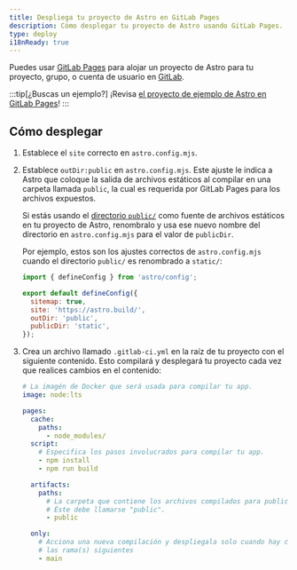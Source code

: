 ```yaml
---
title: Despliega tu proyecto de Astro en GitLab Pages
description: Cómo desplegar tu proyecto de Astro usando GitLab Pages.
type: deploy
i18nReady: true
---
```


Puedes usar [GitLab Pages](https://pages.gitlab.io/) para alojar un proyecto de Astro para tu proyecto, grupo, o cuenta de usuario en [GitLab](https://about.gitlab.com/).

:::tip[¿Buscas un ejemplo?]
¡Revisa [el proyecto de ejemplo de Astro en GitLab Pages](https://gitlab.com/pages/astro)!
:::

## Cómo desplegar

1. Establece el `site` correcto en `astro.config.mjs`.
2. Establece `outDir:public` en `astro.config.mjs`. Este ajuste le indica a Astro que coloque la salida de archivos estáticos al compilar en una carpeta llamada `public`, la cual es requerida por GitLab Pages para los archivos expuestos.

   Si estás usando el [directorio `public/`](/es/core-concepts/project-structure/#public) como fuente de archivos estáticos en tu proyecto de Astro, renombralo y usa ese nuevo nombre del directorio en `astro.config.mjs` para el valor de `publicDir`.

   Por ejemplo, estos son los ajustes correctos de `astro.config.mjs` cuando el directorio `public/` es renombrado a `static/`:

   ```js
   import { defineConfig } from 'astro/config';

   export default defineConfig({
     sitemap: true,
     site: 'https://astro.build/',
     outDir: 'public',
     publicDir: 'static',
   });
   ```

3. Crea un archivo llamado `.gitlab-ci.yml` en la raíz de tu proyecto con el siguiente contenido. Esto compilará y desplegará tu proyecto cada vez que realices cambios en el contenido:

   ```yaml
   # La imagén de Docker que será usada para compilar tu app.
   image: node:lts

   pages:
     cache:
       paths:
         - node_modules/
     script:
       # Especifica los pasos involucrados para compilar tu app.
       - npm install
       - npm run build

     artifacts:
       paths:
         # La carpeta que contiene los archivos compilados para publicarse.
         # Éste debe llamarse "public".
         - public

     only:
       # Acciona una nueva compilación y despliegala solo cuando hay cambios en
       # las rama(s) siguientes
       - main
   ```
